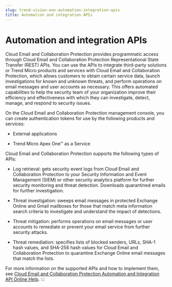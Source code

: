 ```yaml
---
slug: trend-vision-one-automation-integration-apis
title: Automation and integration APIs
---
```

# Automation and integration APIs

Cloud Email and Collaboration Protection provides programmatic access through Cloud Email and Collaboration Protection Representational State Transfer (REST) APIs. You can use the APIs to integrate third-party solutions or Trend Micro products and services with Cloud Email and Collaboration Protection, which allows customers to obtain certain service data, launch investigations for known and unknown threats, and perform operations on email messages and user accounts as necessary. This offers automated capabilities to help the security team of your organization improve their efficiency and effectiveness with which they can investigate, detect, manage, and respond to security issues.

On the Cloud Email and Collaboration Protection management console, you can create authentication tokens for use by the following products and services:

- External applications

- Trend Micro Apex One™ as a Service

Cloud Email and Collaboration Protection supports the following types of APIs:

- Log retrieval: gets security event logs from Cloud Email and Collaboration Protection to your Security Information and Event Management (SIEM) or other security analytics platform for further security monitoring and threat detection. Downloads quarantined emails for further investigation.

- Threat investigation: sweeps email messages in protected Exchange Online and Gmail mailboxes for those that match meta information search criteria to investigate and understand the impact of detections.

- Threat mitigation: performs operations on email messages or user accounts to remediate or prevent your email service from further security attacks.

- Threat remediation: specifies lists of blocked senders, URLs, SHA-1 hash values, and SHA-256 hash values for Cloud Email and Collaboration Protection to quarantine Exchange Online email messages that match the lists.

For more information on the supported APIs and how to implement them, see [Cloud Email and Collaboration Protection Automation and Integration API Online Help](https://docs.trendmicro.com/en-us/documentation/article/cloud-app-security-v1ecs-integration-api-online-help-getting-started-with).
:::
